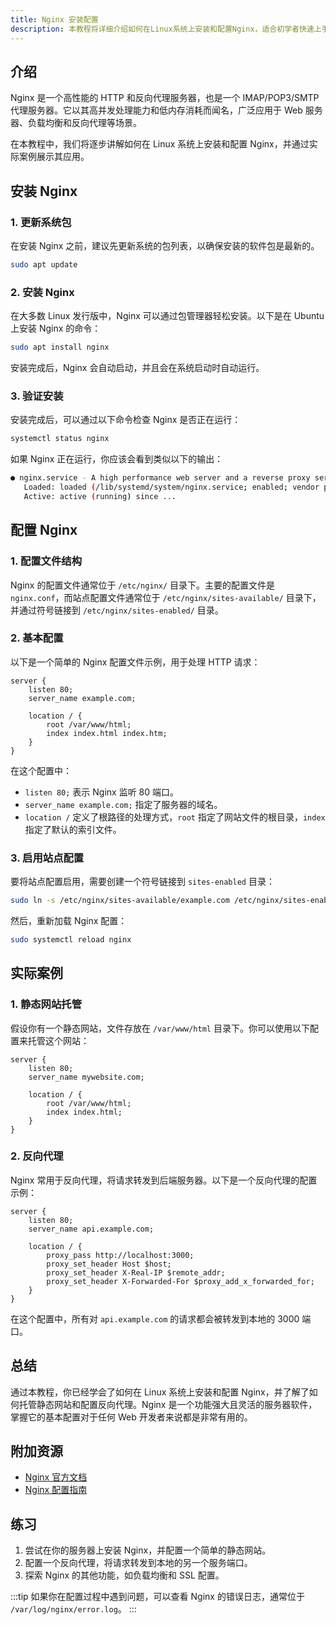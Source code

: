 ```yaml
---
title: Nginx 安装配置
description: 本教程将详细介绍如何在Linux系统上安装和配置Nginx，适合初学者快速上手。
---
```


## 介绍

Nginx 是一个高性能的 HTTP 和反向代理服务器，也是一个 IMAP/POP3/SMTP 代理服务器。它以其高并发处理能力和低内存消耗而闻名，广泛应用于 Web 服务器、负载均衡和反向代理等场景。

在本教程中，我们将逐步讲解如何在 Linux 系统上安装和配置 Nginx，并通过实际案例展示其应用。

## 安装 Nginx

### 1. 更新系统包

在安装 Nginx 之前，建议先更新系统的包列表，以确保安装的软件包是最新的。

```bash
sudo apt update
```

### 2. 安装 Nginx

在大多数 Linux 发行版中，Nginx 可以通过包管理器轻松安装。以下是在 Ubuntu 上安装 Nginx 的命令：

```bash
sudo apt install nginx
```

安装完成后，Nginx 会自动启动，并且会在系统启动时自动运行。

### 3. 验证安装

安装完成后，可以通过以下命令检查 Nginx 是否正在运行：

```bash
systemctl status nginx
```

如果 Nginx 正在运行，你应该会看到类似以下的输出：

```bash
● nginx.service - A high performance web server and a reverse proxy server
   Loaded: loaded (/lib/systemd/system/nginx.service; enabled; vendor preset: enabled)
   Active: active (running) since ...
```

## 配置 Nginx

### 1. 配置文件结构

Nginx 的配置文件通常位于 `/etc/nginx/` 目录下。主要的配置文件是 `nginx.conf`，而站点配置文件通常位于 `/etc/nginx/sites-available/` 目录下，并通过符号链接到 `/etc/nginx/sites-enabled/` 目录。

### 2. 基本配置

以下是一个简单的 Nginx 配置文件示例，用于处理 HTTP 请求：

```nginx
server {
    listen 80;
    server_name example.com;

    location / {
        root /var/www/html;
        index index.html index.htm;
    }
}
```

在这个配置中：

- `listen 80;` 表示 Nginx 监听 80 端口。
- `server_name example.com;` 指定了服务器的域名。
- `location /` 定义了根路径的处理方式，`root` 指定了网站文件的根目录，`index` 指定了默认的索引文件。

### 3. 启用站点配置

要将站点配置启用，需要创建一个符号链接到 `sites-enabled` 目录：

```bash
sudo ln -s /etc/nginx/sites-available/example.com /etc/nginx/sites-enabled/
```

然后，重新加载 Nginx 配置：

```bash
sudo systemctl reload nginx
```

## 实际案例

### 1. 静态网站托管

假设你有一个静态网站，文件存放在 `/var/www/html` 目录下。你可以使用以下配置来托管这个网站：

```nginx
server {
    listen 80;
    server_name mywebsite.com;

    location / {
        root /var/www/html;
        index index.html;
    }
}
```

### 2. 反向代理

Nginx 常用于反向代理，将请求转发到后端服务器。以下是一个反向代理的配置示例：

```nginx
server {
    listen 80;
    server_name api.example.com;

    location / {
        proxy_pass http://localhost:3000;
        proxy_set_header Host $host;
        proxy_set_header X-Real-IP $remote_addr;
        proxy_set_header X-Forwarded-For $proxy_add_x_forwarded_for;
    }
}
```

在这个配置中，所有对 `api.example.com` 的请求都会被转发到本地的 3000 端口。

## 总结

通过本教程，你已经学会了如何在 Linux 系统上安装和配置 Nginx，并了解了如何托管静态网站和配置反向代理。Nginx 是一个功能强大且灵活的服务器软件，掌握它的基本配置对于任何 Web 开发者来说都是非常有用的。

## 附加资源

- [Nginx 官方文档](https://nginx.org/en/docs/)
- [Nginx 配置指南](https://www.digitalocean.com/community/tutorials/understanding-nginx-server-and-location-block-selection-algorithms)

## 练习

1. 尝试在你的服务器上安装 Nginx，并配置一个简单的静态网站。
2. 配置一个反向代理，将请求转发到本地的另一个服务端口。
3. 探索 Nginx 的其他功能，如负载均衡和 SSL 配置。

:::tip
如果你在配置过程中遇到问题，可以查看 Nginx 的错误日志，通常位于 `/var/log/nginx/error.log`。
:::